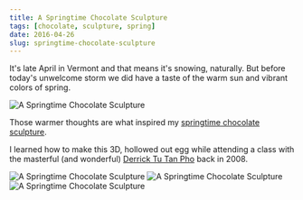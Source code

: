 ```yaml
---
title: A Springtime Chocolate Sculpture
tags: [chocolate, sculpture, spring]
date: 2016-04-26
slug: springtime-chocolate-sculpture
---
```



It's late April in Vermont and that means it's snowing, naturally. But before today's unwelcome storm we did have a taste of the warm sun and vibrant colors of spring.

<Image src="/src/assets/springtime-chocolate-sculpture.jpg" alt="A Springtime Chocolate Sculpture" width={500} height={700} />

Those warmer thoughts are what inspired my [springtime chocolate sculpture](/sculptures/chickens-and-an-egg/).

I learned how to make this 3D, hollowed out egg while attending a class with the masterful (and wonderful) [Derrick Tu Tan Pho](http://www.derrickphotutan.com/) back in 2008.

<Image src="/src/assets/hollowed-egg-1.jpg" alt="A Springtime Chocolate Sculpture" width={400} height={300} />

<Image src="/src/assets/hollowed-egg-2.jpg" alt="A Springtime Chocolate Sculpture" width={400} height={300} />

<Image src="/src/assets/hollowed-egg-3.jpg" alt="A Springtime Chocolate Sculpture" width={400} height={300} />
